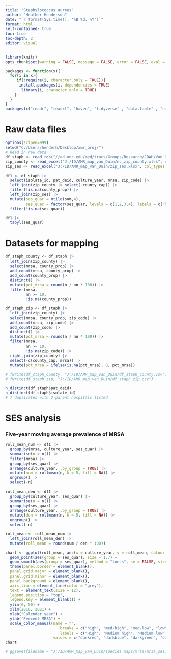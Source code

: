 ---
title: "Staphylococcus aureus"
author: "Heather Henderson"
date: "`r format(Sys.time(), '%B %d, %Y')`"
format: html
self-contained: true
toc: true
toc-depth: 2
editor: visual
---

```{r setup, include=FALSE}
library(knitr)
opts_chunk$set(warning = FALSE, message = FALSE, error = FALSE, eval = TRUE, tidy = TRUE, cache = FALSE)
```

```{r libraries}
packages <- function(x){
  for(i in x){
     if(!require(i, character.only = TRUE)){
      install.packages(i, dependencies = TRUE)
       library(i, character.only = TRUE)
    }
  }
}
packages(c("readr", "readxl", "haven", "tidyverse" , "data.table" , "naniar", "rockchalk", "lubridate", "kableExtra", "DT", "formatR", "zoo", "binom", "plotly", "janitor", "sjlabelled", "Hmisc", "rms", "aod", "sandwich", "lmtest", "tableone", "broom", "gmodels", "arsenal", "investr", "RColorBrewer", "lessR"))
```

# Raw data files

```{r raw data files}
options(scipen=999)
setwd("C:/Users/henderh/Desktop/amr_proj/")
# Read in raw data
df_staph <- read_rds("//ad.unc.edu/med/tracs/Groups/Research/CDWH/Van Duin_David_IRB23-2326/staph_aureus.rds")
zip_county <- read_excel("J:/ID/AMR_map_van_Duin/nc_zip_county.xlsx", col_types = c("text", "text", "text"))
zip_ses <- read_excel("J:/ID/AMR_map_van_Duin/zip_ses.xlsx", col_types = c("text", "numeric", "numeric"))
```

```{r}
df1 <- df_staph |>
  select(isolate_id, pat_deid, culture_year, mrsa, zip_code) |>
  left_join(zip_county |> select(-county_cap)) |>
  filter(!is.na(county_prop)) |>
  left_join(zip_ses) |>
  mutate(ses_quar = ntile(sum,4),
         ses_quar = factor(ses_quar, levels = c(1,2,3,4), labels = c("high", "med-high", "med-low", "low"))) |>
  filter(!is.na(ses_quar))

df1 |>
  tabyl(ses_quar)
```

# Datasets for mapping

```{r}
df_staph_county <- df_staph |>
  left_join(zip_county) |>
  select(mrsa, county_prop) |>
  add_count(mrsa, county_prop) |>
  add_count(county_prop) |>
  distinct() |>
  mutate(pct_mrsa = round(n / nn * 100)) |>
  filter(mrsa,
         nn >= 10,
         !is.na(county_prop))

df_staph_zip <- df_staph |>
  left_join(zip_county) |>
  select(mrsa, county_prop, zip_code) |>
  add_count(mrsa, zip_code) |>
  add_count(zip_code) |>
  distinct() |>
  mutate(pct_mrsa = round(n / nn * 100)) |>
  filter(mrsa,
         nn >= 10,
         !is.na(zip_code)) |>
  right_join(zip_county) |> 
  select(-c(county_cap, mrsa)) |>
  mutate(pct_mrsa = ifelse(is.na(pct_mrsa), 0, pct_mrsa))

# fwrite(df_staph_county, "J:/ID/AMR_map_van_Duin/df_staph_county.csv")
# fwrite(df_staph_zip, "J:/ID/AMR_map_van_Duin/df_staph_zip.csv")

n_distinct(df_staph$pat_deid)
n_distinct(df_staph$isolate_id)
# 7 duplicates with 2 parent hospitals listed
```

# SES analysis

### **Five-year moving average prevalence of MRSA**

```{r yearly moving average mdr}
roll_mean_num <- df1 |>
  group_by(mrsa, culture_year, ses_quar) |>
  summarise(n = n()) |>
  filter(mrsa) |>
  group_by(ses_quar) |>
  arrange(culture_year, .by_group = TRUE) |>
  mutate(num = rollmean(n, k = 5, fill = NA)) |>
  ungroup() |>
  select(-n)

roll_mean_den <- df1 |>
  group_by(culture_year, ses_quar) |>
  summarise(n = n()) |>
  group_by(ses_quar) |>
  arrange(culture_year, .by_group = TRUE) |>
  mutate(den = rollmean(n, k = 5, fill = NA)) |>
  ungroup() |>
  select(-n)

roll_mean <- roll_mean_num |>
  left_join(roll_mean_den) |>
  mutate(roll_mean = round(num / den * 100))
```

```{r}
chart <- ggplot(roll_mean, aes(x = culture_year, y = roll_mean, colour = ses_quar)) +
  geom_point(aes(group = ses_quar), size = 1.7) +
  geom_smooth(aes(group = ses_quar), method = "loess", se = FALSE, size = 0.75) +
  theme(panel.border = element_blank(),  
  panel.grid.major = element_blank(),
  panel.grid.minor = element_blank(),
  panel.background = element_blank(),
  axis.line = element_line(color = "grey"),
  text = element_text(size = 12), 
  legend.position = "top", 
  legend.key = element_blank()) +
  ylim(0, 50) +
  xlim(2016, 2021) +
  xlab("Calendar year") +
  ylab("Percent MRSA") +
  scale_color_manual(name = "",
                        breaks = c("high", "med-high", "med-low", "low"),
                        labels = c("High", "Medium high", "Medium low", "Low"),
                     values = c("darkred", "darkblue", "darkgreen", "darkgrey"))
chart

# ggsave(filename = "J:/ID/AMR_map_van_Duin/species maps/mrsa/mrsa_ses.tiff", plot = chart, device="tiff", dpi=300, width = 5, height = 4)
```
